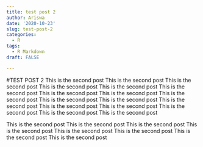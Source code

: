```yaml
---
title: test post 2
author: Ariswa
date: '2020-10-23'
slug: test-post-2
categories:
  - R
tags:
  - R Markdown
draft: FALSE

---
```


#TEST POST 2
This is the second post This is the second post This is the second post This is the second post This is the second post This is the second post This is the second post This is the second post This is the second post This is the second post This is the second post This is the second post This is the second post This is the second post This is the second post This is the second post This is the second post   

This is the second post This is the second post This is the second post This is the second post This is the second post This is the second post This is the second post This is the second post 
